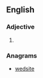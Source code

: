 ==English==

===Adjective===
{{head|en|adjective superlative form}}

# {{en-superlative of|dewy}}

===Anagrams===
* [[wedsite#English|wedsite]]